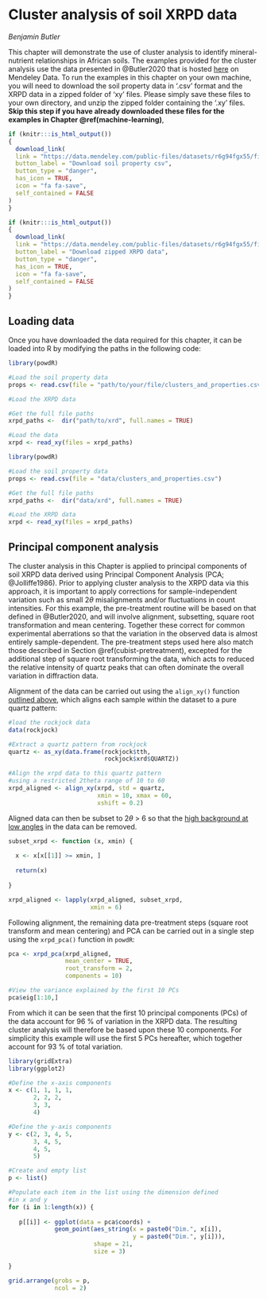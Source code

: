 # Cluster analysis of soil XRPD data {#cluster-analysis}
*Benjamin Butler*

This chapter will demonstrate the use of cluster analysis to identify mineral-nutrient relationships in African soils. The examples provided for the cluster analysis use the data presented in @Butler2020 that is hosted [here](https://doi.org/10.17632/r6g94fgx55.1) on Mendeley Data. To run the examples in this chapter on your own machine, you will need to download the soil property data in '.csv' format and the XRPD data in a zipped folder of 'xy' files. Please simply save these files to your own directory, and unzip the zipped folder containing the '.xy' files. **Skip this step if you have already downloaded these files for the examples in Chapter \@ref(machine-learning)**,

```r
if (knitr:::is_html_output())
{
  download_link(
  link = "https://data.mendeley.com/public-files/datasets/r6g94fgx55/files/9b742b95-c071-4e3a-a227-939efa034ac7/file_downloaded",
  button_label = "Download soil property csv",
  button_type = "danger",
  has_icon = TRUE,
  icon = "fa fa-save",
  self_contained = FALSE
)
}
```

```r
if (knitr:::is_html_output())
{
  download_link(
  link = "https://data.mendeley.com/public-files/datasets/r6g94fgx55/files/ef33d276-e39c-4b64-b9aa-f2d1d69c51b3/file_downloaded",
  button_label = "Download zipped XRPD data",
  button_type = "danger",
  has_icon = TRUE,
  icon = "fa fa-save",
  self_contained = FALSE
)
}
```

## Loading data
Once you have downloaded the data required for this chapter, it can be loaded into R by modifying the paths in the following code:

```r
library(powdR)

#Load the soil property data
props <- read.csv(file = "path/to/your/file/clusters_and_properties.csv")

#Load the XRPD data

#Get the full file paths
xrpd_paths <-  dir("path/to/xrd", full.names = TRUE)

#Load the data
xrpd <- read_xy(files = xrpd_paths)
```

```r
library(powdR)

#Load the soil property data
props <- read.csv(file = "data/clusters_and_properties.csv")

#Get the full file paths
xrpd_paths <-  dir("data/xrd", full.names = TRUE)

#Load the XRPD data
xrpd <- read_xy(files = xrpd_paths)
```

## Principal component analysis {#clustering-pca}
The cluster analysis in this Chapter is applied to principal components of soil XRPD data derived using Principal Component Analysis (PCA; @Jolliffe1986). Prior to applying cluster analysis to the XRPD data via this approach, it is important to apply corrections for sample-independent variation such as small $2\theta$ misalignments and/or fluctuations in count intensities. For this example, the pre-treatment routine will be based on that defined in @Butler2020, and will involve alignment, subsetting, square root transformation and mean centering. Together these correct for common experimental aberrations so that the variation in the observed data is almost entirely sample-dependent. The pre-treatment steps used here also match those described in Section \@ref(cubist-pretreatment), excepted for the additional step of square root transforming the data, which acts to reduced the relative intensity of quartz peaks that can often dominate the overall variation in diffraction data.

Alignment of the data can be carried out using the `align_xy()` function [outlined above](#cubist-pretreatment), which aligns each sample within the dataset to a pure quartz pattern:

```r
#load the rockjock data
data(rockjock)

#Extract a quartz pattern from rockjock
quartz <- as_xy(data.frame(rockjock$tth,
                           rockjock$xrd$QUARTZ))

#Align the xrpd data to this quartz pattern
#using a restricted 2theta range of 10 to 60
xrpd_aligned <- align_xy(xrpd, std = quartz,
                         xmin = 10, xmax = 60,
                         xshift = 0.2)
```

Aligned data can then be subset to $2\theta$ > 6 so that the [high background at low angles](#cubist-pretreatment) in the data can be removed.

```r
subset_xrpd <- function (x, xmin) {
  
  x <- x[x[[1]] >= xmin, ]
  
  return(x)
  
}

xrpd_aligned <- lapply(xrpd_aligned, subset_xrpd,
                       xmin = 6)
```

Following alignment, the remaining data pre-treatment steps (square root transform and mean centering) and PCA can be carried out in a single step using the `xrpd_pca()` function in `powdR`: 

```r
pca <- xrpd_pca(xrpd_aligned,
                mean_center = TRUE,
                root_transform = 2,
                components = 10)

#View the variance explained by the first 10 PCs
pca$eig[1:10,]
```

From which it can be seen that the first 10 principal components (PCs) of the data account for 96 % of variation in the XRPD data. The resulting cluster analysis will therefore be based upon these 10 components. For simplicity this example will use the first 5 PCs hereafter, which together account for 93 % of total variation.

```r
library(gridExtra)
library(ggplot2)

#Define the x-axis components
x <- c(1, 1, 1, 1,
       2, 2, 2,
       3, 3,
       4)

#Define the y-axis components
y <- c(2, 3, 4, 5,
       3, 4, 5,
       4, 5,
       5)

#Create and empty list
p <- list()

#Populate each item in the list using the dimension defined
#in x and y
for (i in 1:length(x)) {
   
   p[[i]] <- ggplot(data = pca$coords) +
             geom_point(aes_string(x = paste0("Dim.", x[i]),
                                   y = paste0("Dim.", y[i])),
                        shape = 21,
                        size = 3)
   
}

grid.arrange(grobs = p,
             ncol = 2)
```
